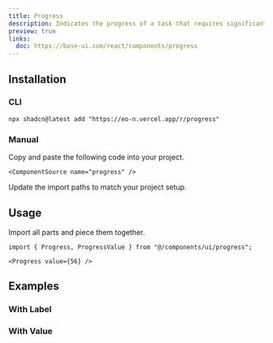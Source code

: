 ```yaml
---
title: Progress
description: Indicates the progress of a task that requires significant time to complete.
preview: true
links:
  doc: https://base-ui.com/react/components/progress
---
```


<ComponentTabs name="progress-demo" />

## Installation

### CLI

```package-install
npx shadcn@latest add "https://eo-n.vercel.app/r/progress"
```

### Manual

<Steps>

  <Step>
    Copy and paste the following code into your project.

    <ComponentSource name="progress" />

  </Step>
  
  <Step>Update the import paths to match your project setup.</Step>

</Steps>

## Usage

Import all parts and piece them together.

```tsx
import { Progress, ProgressValue } from "@/components/ui/progress";
```

```tsx
<Progress value={56} />
```

## Examples

### With Label

<ComponentTabs name="progress-with-label" />

### With Value

<ComponentTabs name="progress-with-value" />
